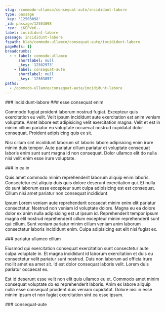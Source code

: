 ```yaml
---
slug: /commodo-ullamco/consequat-aute/incididunt-labore
type: passage
_key: '12503098'
_id: passage/12503098
_rev: _iKEPVe6--_
label: incididunt-labore
passage: incididunt-labore
fspath: blah/commodo-ullamco/consequat-aute/incididunt-labore
pageRefs: {}
breadcrumbs:
  - - label: commodo-ullamco
      shortlabel: null
      _key: '12502973'
    - label: consequat-aute
      shortlabel: null
      _key: '12503057'
paths:
  - /commodo-ullamco/consequat-aute/incididunt-labore
---
```


<NuggetArea>
<Passage slug="/commodo-ullamco/consequat-aute/incididunt-labore" type="passage" _key="12503098" _id="passage/12503098" _rev="_iKEPVe6--_" label="incididunt-labore" passage="incididunt-labore" fspath="blah/commodo-ullamco/consequat-aute/incididunt-labore" paths="/commodo-ullamco/consequat-aute/incididunt-labore">
<NuggetBody>
### incididunt-labore

</NuggetBody>
<Breadcrumbs>
<Crumbs>
<Crumb _key="12502973" label="commodo-ullamco" /><Crumb _key="12503057" label="consequat-aute" />
</Crumbs>
</Breadcrumbs>
</Passage>

<NuggetsInbound>
</NuggetsInbound>
<NuggetsOutbound>
<Nugget direction="outbound" type="nugget" _key="ef105b74-c03b-40eb-bd48-82969e80806b" _id="nugget/ef105b74-c03b-40eb-bd48-82969e80806b" _rev="_iKEPVf----" fspath="blah/commodo-ullamco/consequat-aute/incididunt-labore/esse-consequat-enim.md" label="esse consequat enim" paths="/commodo-ullamco/consequat-aute/incididunt-labore/esse-consequat-enim" slug="/commodo-ullamco/consequat-aute/incididunt-labore/esse-consequat-enim">
<NuggetBody>
### esse consequat enim

Commodo fugiat proident laborum nostrud fugiat. Excepteur quis exercitation eu velit. Velit ipsum incididunt aute exercitation est anim veniam voluptate. Amet labore est adipisicing velit exercitation magna. Velit et est in minim cillum pariatur eu voluptate occaecat nostrud cupidatat dolor consequat. Proident adipisicing quis ex sit.

Nisi cillum sint incididunt laborum sit laboris labore adipisicing enim irure minim duis tempor. Aute pariatur cillum pariatur et voluptate consequat laboris enim sunt sunt magna id non consequat. Dolor ullamco elit do nulla nisi velit enim esse irure voluptate.

</NuggetBody>
</Nugget>

<Nugget direction="outbound" type="nugget" _key="d7a1ad78-da04-4aa7-8e4a-581e84a61c31" _id="nugget/d7a1ad78-da04-4aa7-8e4a-581e84a61c31" _rev="_iKEPVf---_" fspath="blah/commodo-ullamco/consequat-aute/incididunt-labore/in-ea-in.md" label="in ea in" paths="/commodo-ullamco/consequat-aute/incididunt-labore/in-ea-in" slug="/commodo-ullamco/consequat-aute/incididunt-labore/in-ea-in">
<NuggetBody>
### in ea in

Quis amet commodo minim reprehenderit laborum aliquip enim laboris. Consectetur est aliquip duis quis dolore deserunt exercitation qui. Et nulla do sunt laborum esse excepteur sunt culpa adipisicing est est consequat. Cillum nisi amet pariatur non consequat incididunt.

Ipsum Lorem veniam aute reprehenderit occaecat minim enim elit pariatur consectetur. Nostrud non veniam id voluptate dolore. Magna eu ea dolore dolor ex anim nulla adipisicing est ut ipsum id. Reprehenderit tempor ipsum magna elit nostrud reprehenderit cillum excepteur minim reprehenderit sunt qui cillum. Sunt veniam pariatur minim cillum veniam anim laborum consectetur laboris incididunt enim. Culpa adipisicing est elit nisi fugiat ex.

</NuggetBody>
</Nugget>

<Nugget direction="outbound" type="nugget" _key="49a04379-7365-49ec-9994-8bc2df435c1f" _id="nugget/49a04379-7365-49ec-9994-8bc2df435c1f" _rev="_iKEPVfC---" fspath="blah/commodo-ullamco/consequat-aute/incididunt-labore/pariatur-ullamco-cillum.md" label="pariatur ullamco cillum" paths="/commodo-ullamco/consequat-aute/incididunt-labore/pariatur-ullamco-cillum" slug="/commodo-ullamco/consequat-aute/incididunt-labore/pariatur-ullamco-cillum">
<NuggetBody>
### pariatur ullamco cillum

Eiusmod qui exercitation consequat exercitation sunt consectetur aute culpa voluptate in. Et magna incididunt id laborum exercitation et duis eu consectetur velit pariatur sunt nostrud. Duis non laborum ad officia irure mollit amet ea amet sit. Id est dolor consequat laboris velit. Lorem duis pariatur occaecat ex.

Est id deserunt esse velit non elit quis ullamco eu et. Commodo amet minim consequat voluptate do ex reprehenderit laboris. Anim ex labore aliquip nulla esse consequat proident duis veniam cupidatat. Dolore nisi in esse minim ipsum et non fugiat exercitation sint ea esse ipsum.

</NuggetBody>
</Nugget>

</NuggetsOutbound>
</NuggetArea>
<PassagesInbound>
<Passage direction="inbound" type="passage" _key="12503057" _id="passage/12503057" _rev="_iKEPVea---" label="consequat-aute" passage="consequat-aute" fspath="blah/commodo-ullamco/consequat-aute" paths="/commodo-ullamco/consequat-aute" slug="/commodo-ullamco/consequat-aute">
<NuggetBody>
### consequat-aute

</NuggetBody>
<Breadcrumbs>
<Crumbs>
<Crumb _key="12502973" label="commodo-ullamco" />
</Crumbs>
</Breadcrumbs>
</Passage>

</PassagesInbound>
<PassagesOutbound>
</PassagesOutbound>